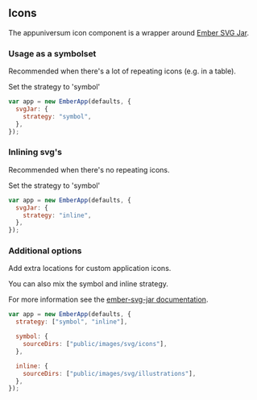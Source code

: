 
<Meta title="Components/Brand/Icons/Documentation" />

## Icons

The appuniversum icon component is a wrapper around [Ember SVG Jar]('https://www.npmjs.com/package/ember-svg-jar').

### Usage as a symbolset

Recommended when there's a lot of repeating icons (e.g. in a table).

Set the strategy to 'symbol'

```js
var app = new EmberApp(defaults, {
  svgJar: {
    strategy: "symbol",
  },
});
```

### Inlining svg's

Recommended when there's no repeating icons.

Set the strategy to 'symbol'

```js
var app = new EmberApp(defaults, {
  svgJar: {
    strategy: "inline",
  },
});
```

### Additional options

Add extra locations for custom application icons.

You can also mix the symbol and inline strategy.

For more information see the [ember-svg-jar documentation](https://github.com/ghedamat/ember-svg-jar/blob/master/packages/ember-svg-jar/docs/configuration.md).

```js
var app = new EmberApp(defaults, {
  strategy: ["symbol", "inline"],

  symbol: {
    sourceDirs: ["public/images/svg/icons"],
  },

  inline: {
    sourceDirs: ["public/images/svg/illustrations"],
  },
});
```
